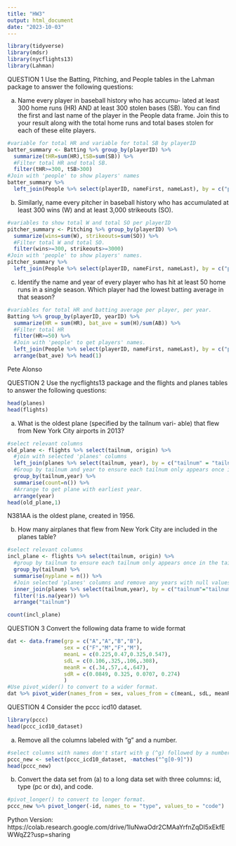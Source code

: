 ```yaml
---
title: "HW3"
output: html_document
date: "2023-10-03"
---
```


```r
library(tidyverse)
library(mdsr)
library(nycflights13)
library(Lahman)
```

QUESTION 1
Use the Batting, Pitching, and People tables in the Lahman package to answer the following questions:

(a) Name every player in baseball history who has accumu- lated at least 300 home runs (HR) AND at least 300 stolen bases (SB). You can find the first and last name of the player in the People data frame. Join this to your result along with the total home runs and total bases stolen for each of these elite players.
```r
#variable for total HR and variable for total SB by playerID
batter_summary <- Batting %>% group_by(playerID) %>% 
  summarize(tHR=sum(HR),tSB=sum(SB)) %>% 
  #Filter total HR and total SB.
  filter(tHR>=300, tSB>300)
#Join with 'people' to show players' names
batter_summary %>% 
  left_join(People %>% select(playerID, nameFirst, nameLast), by = c("playerID" = "playerID"))
```

(b) Similarly, name every pitcher in baseball history who has accumulated at least 300 wins (W) and at least 3,000 strikeouts (SO).
```r
#variables to show total W and total SO per playerID
pitcher_summary <- Pitching %>% group_by(playerID) %>% 
  summarize(wins=sum(W), strikeouts=sum(SO)) %>% 
  #Filter total W and total SO.
  filter(wins>=300, strikeouts>=3000)
#Join with 'people' to show players' names.
pitcher_summary %>% 
  left_join(People %>% select(playerID, nameFirst, nameLast), by = c("playerID" = "playerID"))
```

(c) Identify the name and year of every player who has hit at least 50 home runs in a single season. Which player had the lowest batting average in that season?
```r
#variables for total HR and batting average per player, per year.
Batting %>% group_by(playerID, yearID) %>% 
  summarize(HR = sum(HR), bat_ave = sum(H)/sum(AB)) %>% 
  #Filter total HR
  filter(HR>=50) %>% 
  #Join with 'people' to get players' names.
  left_join(People %>% select(playerID, nameFirst, nameLast), by = c("playerID" = "playerID")) %>% 
  arrange(bat_ave) %>% head(1)
```
Pete Alonso

QUESTION 2
Use the nycflights13 package and the flights and planes tables to answer the following questions:
```r
head(planes)
head(flights)
```

(a) What is the oldest plane (specified by the tailnum vari- able) that flew from New York City airports in 2013?
```r
#select relevant columns
old_plane <- flights %>% select(tailnum, origin) %>% 
  #join with selected 'planes' columns
  left_join(planes %>% select(tailnum, year), by = c("tailnum" = "tailnum")) %>% 
  #Group by tailnum and year to ensure each tailnum only appears once in the tailnum column.
  group_by(tailnum,year) %>% 
  summarise(count=n()) %>% 
  #Arrange to get plane with earliest year.
  arrange(year)
head(old_plane,1)
```
N381AA is the oldest plane, created in 1956.

(b) How many airplanes that flew from New York City are included in the planes table?
```r
#select relevant columns
incl_plane <- flights %>% select(tailnum, origin) %>% 
  #group by tailnum to ensure each tailnum only appears once in the tailnum column.
  group_by(tailnum) %>% 
  summarise(nyplane = n()) %>% 
  #Join selected 'planes' columns and remove any years with null values.
  inner_join(planes %>% select(tailnum,year), by = c("tailnum"="tailnum")) %>%
  filter(!is.na(year)) %>% 
  arrange("tailnum")

count(incl_plane)
```

QUESTION 3
Convert the following data frame to wide format
```r
dat <- data.frame(grp = c("A","A","B","B"),
                  sex = c("F","M","F","M"),
                  meanL = c(0.225,0.47,0.325,0.547),
                  sdL = c(0.106,.325,.106,.308),
                  meanR = c(.34,.57,.4,.647),
                  sdR = c(0.0849, 0.325, 0.0707, 0.274)
                  )
#Use pivot_wider() to convert to a wider format.
dat %>% pivot_wider(names_from = sex, values_from = c(meanL, sdL, meanR,sdR))
```

QUESTION 4
Consider the pccc icd10 dataset.
```r
library(pccc)
head(pccc_icd10_dataset)
```

(a) Remove all the columns labeled with ”g” and a number.
```r
#select columns with names don't start with g (^g) followed by a number ([0-9])
pccc_new <- select(pccc_icd10_dataset, -matches("^g[0-9]"))
head(pccc_new)
```

(b) Convert the data set from (a) to a long data set with three columns: id, type (pc or dx), and code.
```r
#pivot_longer() to convert to longer format.
pccc_new %>% pivot_longer(-id, names_to = "type", values_to = "code")
```

Python Version:
https://colab.research.google.com/drive/1IuNwaOdr2CMAaYrfnZqDl5xEkfEWWqZ2?usp=sharing 
